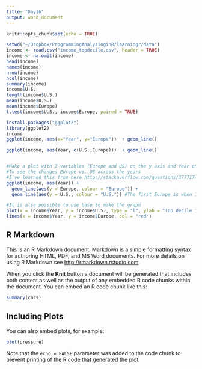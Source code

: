 ```yaml
---
title: "Day1b"
output: word_document
---
```


```r
knitr::opts_chunk$set(echo = TRUE)

setwd("~/Dropbox/ProgrammingAnalyzinginR/learningr/data")
income <- read.csv("income_topdecile.csv", header = TRUE)
income <- na.omit(income)
head(income)
names(income)
nrow(income)
ncol(income)
summary(income)
income$U.S.
length(income$U.S.)
mean(income$U.S.)
mean(income$Europe)
t.test(income$U.S., income$Europe, paired = TRUE)

install.packages("ggplot2")
library(ggplot2)
income
ggplot(income, aes(x="Year", y="Europe"))  + geom_line()

ggplot(income, aes(Year, c(U.S.,Europe)))  + geom_line()


#Make a plot with 2 variables (Europe and US) on the y axis and Year on the x axis
#To see the changes Europe vs. US across the years
#I've learned this from here http://stackoverflow.com/questions/3777174/plotting-two-variables-as-lines-using-ggplot2-on-the-same-graph
ggplot(income, aes(Year)) + 
  geom_line(aes(y = Europe, colour = "Europe")) + 
  geom_line(aes(y = U.S., colour = "U.S.")) #The first Europe is when I actually need the variable, the second Europe is when I only need to specify that it is a different category. Hence the need for quotation marks in the second one. 

#It is also possible to use base to make the graph
plot(x = income$Year, y = income$U.S., type = "l", ylab = "Top decile income share", xlab = "Year", ylim = c(0, 0.5), frame.plot = F)
lines(x = income$Year, y = income$Europe, col = "red")


```

## R Markdown

This is an R Markdown document. Markdown is a simple formatting syntax for authoring HTML, PDF, and MS Word documents. For more details on using R Markdown see <http://rmarkdown.rstudio.com>.

When you click the **Knit** button a document will be generated that includes both content as well as the output of any embedded R code chunks within the document. You can embed an R code chunk like this:

```r
summary(cars)
```

## Including Plots

You can also embed plots, for example:

```r
plot(pressure)
```

Note that the `echo = FALSE` parameter was added to the code chunk to prevent printing of the R code that generated the plot.
